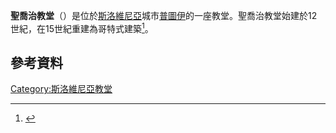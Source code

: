 '''聖喬治教堂'''（{{lang-sl|cerkev sv. Jurija}}）是位於[[斯洛維尼亞|斯洛維尼亞]]城市[[普圖伊|普圖伊]]的一座教堂。聖喬治教堂始建於12世紀，在15世紀重建為哥特式建築<ref>{{cite web|url=http://www.slovenia.info/en/spomenik/St-George-Parish-Church.htm?spomenik=5571&lng=2|title=St. George Parish Church|publisher=Slovenia Info|accessdate=September 3, 2010}}</ref>。
== 參考資料 ==
{{reflist}}
{{coord|46|25|13.21|N|15|52|16|E|type:landmark_region:SI|display=title}}
{{commons category-inline|St. George's Parish Church, Ptuj|St. George's Church}}
[[Category:斯洛維尼亞教堂|Category:斯洛維尼亞教堂]]
